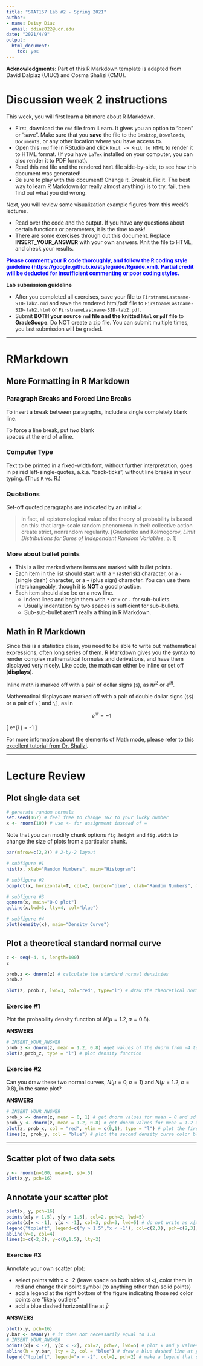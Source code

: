 ```yaml
---
title: "STAT167 Lab #2 - Spring 2021"
author: 
- name: Deisy Diaz
  email: ddiaz022@ucr.edu
date: "2021/4/9"
output:
  html_document:
    toc: yes
---
```


**Acknowledgments**: Part of this R Markdown template is adapted from David Dalpiaz (UIUC) and Cosma Shalizi (CMU).


# **Discussion week 2 instructions**
This week, you will first learn a bit more about R Markdown. 

- First, download the `rmd` file from iLearn. It gives you an option to "open" or "save". Make sure that you **save** the file to the `Desktop`, `Downloads`, `Documents`, or any other location where you have access to.
- Open this `rmd` file in RStudio and click `Knit -> Knit to HTML` to render it to HTML format. (If you have `LaTex` installed on your computer, you can also render it to PDF format).
- Read this `rmd` file and the rendered `html` file side-by-side, to see how this document was generated!
- Be sure to play with this document! Change it. Break it. Fix it. The best way to learn R Markdown (or really almost anything) is to try, fail, then find out what you did wrong.

Next, you will review some visualization example figures from this week's lectures. 

- Read over the code and the output. If you have any questions about certain functions or parameters, it is the time to ask!
- There are some exercises through out this document. Replace **INSERT_YOUR_ANSWER** with your own answers. Knit the file to HTML, and check your results.

<font color="blue">**Please comment your R code thoroughly, and follow the R coding style guideline (https://google.github.io/styleguide/Rguide.xml). Partial credit will be deducted for insufficient commenting or poor coding styles.**</font>

**Lab submission guideline**

- After you completed all exercises, save your file to `FirstnameLastname-SID-lab2.rmd` and save the rendered html/pdf file to `FirstnameLastname-SID-lab2.html` or `FirstnameLastname-SID-lab2.pdf`.
- Submit **BOTH your source `rmd` file and the knitted `html` or `pdf` file** to **GradeScope**. Do NOT create a zip file. You can submit multiple times, you last submission will be graded.

***

# RMarkdown 

## More Formatting in R Markdown

### Paragraph Breaks and Forced Line Breaks
To insert a break between paragraphs, include a single completely blank line.

To force a line break, put _two_ blank  
spaces at the end of a line.

### Computer Type

Text to be printed in a fixed-width font, without further interpretation,
goes in paired left-single-quotes, a.k.a. "back-ticks", without line breaks
in your typing.  (Thus `R` vs. R.)

### Quotations
Set-off quoted paragraphs are indicated by an initial `>`:

> In fact, all epistemological value of the theory of probability is based on this: that large-scale random phenomena in their collective action create strict, nonrandom regularity.  [Gnedenko and Kolmogorov, _Limit Distributions for Sums of Independent Random Variables_, p. 1]

### More about bullet points
- This is a list marked where items are marked with bullet points.
* Each item in the list should start with a `*` (asterisk) character, or a `-` (single dash) character, or a `+` (plus sign) character. You can use them interchangeably, though it is **NOT** a good practice.
+ Each item should also be on a new line.
    - Indent lines and begin them with `*` or `+` or `-` for sub-bullets.
    * Usually indentation by two spaces is sufficient for sub-bullets.
    + Sub-sub-bullet aren't really a thing in R Markdown.

## Math in R Markdown
Since this is a statistics class, you need to be able to write out mathematical expressions, often long series of them. R Markdown gives you the syntax to render complex mathematical formulas and derivations, and have them displayed very nicely. Like code, the math can either be inline or set off (**displays**).

Inline math is marked off with a pair of dollar signs (`$`), as $\pi r^2$ or $e^{i\pi}$.

Mathematical displays are marked off with a pair of double dollar signs (`$$`) or a pair of `\[` and `\]`, as in

$$
e^{i \pi} = -1
$$

\[
e^{i \pi} = -1
\]

For more information about the elements of Math mode, please refer to this [excellent tutorial from Dr. Shalizi](http://www.stat.cmu.edu/~cshalizi/rmarkdown/#math-in-r-markdown).


***

# **Lecture Review**

## Plot single data set

```r
# generate random normals
set.seed(167) # feel free to change 167 to your lucky number
x <- rnorm(100) # use <- for assignment instead of =
```

Note that you can modify chunk options `fig.height` and `fig.width` to change the size of plots from a particular chunk.

```r
par(mfrow=c(2,2)) # 2-by-2 layout

# subfigure #1
hist(x, xlab="Random Numbers", main="Histogram")

# subfigure #2
boxplot(x, horizontal=T, col=2, border="blue", xlab="Random Numbers", main="Boxplot")

# subfigure #3
qqnorm(x, main="Q-Q plot")
qqline(x,lwd=3, lty=4, col="blue")

# subfigure #4
plot(density(x), main="Density Curve")
```

## Plot a theoretical standard normal curve

```r
z <- seq(-4, 4, length=100)
z

prob.z <- dnorm(z) # calculate the standard normal densities 
prob.z

plot(z, prob.z, lwd=3, col="red", type="l") # draw the theoretical normal curve
```

### **Exercise #1** 

Plot the probability density function of $N(\mu=1.2, \sigma=0.8)$.

**ANSWERS** 

```r
# INSERT_YOUR_ANSWER
prob_z <- dnorm(z, mean = 1.2, 0.8) #get values of the dnorm from -4 to 4 with mean 1.2 and sd = 0.8
plot(z,prob_z, type = "l") # plot density function 

```

### **Exercise #2** 

Can you draw these two normal curves, $N(\mu=0, \sigma=1)$ and $N(\mu=1.2, \sigma=0.8)$, in the same plot?

**ANSWERS** 

```r
# INSERT_YOUR_ANSWER
prob_x <- dnorm(z, mean = 0, 1) # get dnorm values for mean = 0 and sd = 1
prob_y <- dnorm(z, mean = 1.2, 0.8) # get dnorm values for mean = 1.2 and sd = 0.8
plot(z, prob_x, col = "red", ylim = c(0,1), type = "l") # plot the first density curve color red
lines(z, prob_y, col = "blue") # plot the second density curve color blue
```


***

## Scatter plot of two data sets

```r
y <- rnorm(n=100, mean=1, sd=.5)
plot(x,y, pch=16)
```

## Annotate your scatter plot
```r
plot(x, y, pch=16)
points(x[y > 1.5], y[y > 1.5], col=2, pch=2, lwd=5)
points(x[x < -1], y[x < -1], col=3, pch=3, lwd=5) # do not write as x[x<-1]
legend("topleft", legend=c("y > 1.5","x < -1"), col=c(2,3), pch=c(2,3))
abline(v=0, col=4)
lines(x=c(-2,2), y=c(0,1.5), lty=2)
```

### **Exercise #3** 

Annotate your own scatter plot:

- select points with x < -2 (leave space on both sides of `<`), color them in red and change their point symbol (to anything other than solid points)
- add a legend at the right bottom of the figure indicating those red color points are "likely outliers"
- add a blue dashed horizontal line at $\bar{y}$  

**ANSWERS** 

```r
plot(x,y, pch=16)
y.bar <- mean(y) # it does not necessarily equal to 1.0
# INSERT_YOUR_ANSWER
points(x[x < -2], y[x < -2], col=2, pch=2, lwd=5) # plot x and y values of which x < -2, red triangles
abline(h = y.bar, lty = 2, col = "blue") # draw a blue dashed line at y.bar
legend("topleft", legend="x < -2", col=2, pch=2) # make a legend that says red triangles are for values with x < -2
```
